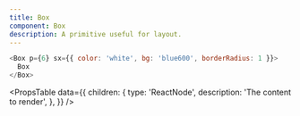 ```yaml
---
title: Box
component: Box
description: A primitive useful for layout.
---
```


```js live
<Box p={6} sx={{ color: 'white', bg: 'blue600', borderRadius: 1 }}>
  Box
</Box>
```

<PropsTable
  data={{
    children: {
      type: 'ReactNode',
      description: 'The content to render',
    },
  }}
/>

